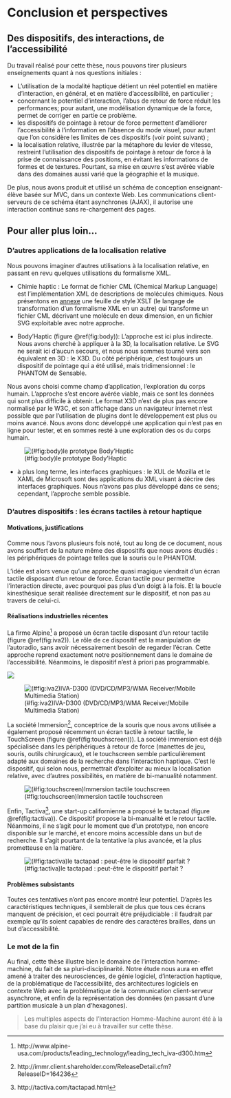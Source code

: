 # Conclusion et perspectives



## Des dispositifs, des interactions, de l’accessibilité


Du travail réalisé pour cette thèse, nous pouvons tirer plusieurs
 enseignements quant à nos questions initiales :


* L’utilisation de la modalité haptique détient un
 réel potentiel en matière d’interaction, en général, et en matière
 d’accessibilité, en particulier ;
* concernant le potentiel d’interaction, l’abus de
 retour de force réduit les performances; pour autant, une modélisation
 dynamique de la force, permet de corriger en partie ce problème.
* les dispositifs de pointage à retour de force
 permettent d’améliorer l’accessibilité à l’information en l’absence du mode
 visuel, pour autant que l’on considère les limites de ces dispositifs (voir
 point suivant) ;
* la localisation relative, illustrée par la métaphore
 du levier de vitesse, restreint l’utilisation des dispositifs de pointage à
 retour de force à la prise de connaissance des positions, en évitant les
 informations de formes et de textures. Pourtant, sa mise en œuvre s’est
 avérée viable dans des domaines aussi varié que la géographie et la
 musique.


De plus, nous avons produit et utilisé un schéma de conception
 enseignant-élève basée sur MVC, dans un contexte Web. Les communications
 client-serveurs de ce schéma étant asynchrones (AJAX), il autorise une
 interaction continue sans re-chargement des pages.






## Pour aller plus loin...


### D’autres applications de la localisation relative


Nous pouvons imaginer d’autres utilisations à la localisation relative, en
 passant en revu quelques utilisations du formalisme XML.

* Chimie haptic : Le format de fichier CML (Chemical
 Markup Language) est l’implémentation XML de descriptions de molécules
 chimiques. Nous présentons en
 [annexe](#La feuille de style XSL pour transformer du CML en SVG) une feuille
 de style XSLT (le langage de transformation d’un formalisme XML en un autre)
 qui transforme un fichier
 CML décrivant une molécule en deux dimension, en un fichier SVG exploitable
 avec notre approche.

* Body’Haptic (figure \@ref(fig:body)): L’approche est ici plus indirecte.
 Nous avons cherché
 à appliquer à la 3D, la localisation relative. Le SVG ne serait ici d’aucun
 secours, et nous nous sommes tourné vers son équivalent en 3D : le X3D. Du
 côté périphérique, c’est toujours un dispositif de pointage qui a été
 utilisé, mais tridimensionnel : le PHANTOM de Sensable.

 Nous avons choisi comme champ d’application, l’exploration du corps
 humain. L’approche s’est encore avérée viable, mais ce sont les données
 qui sont plus difficile à obtenir. Le format X3D n’est de plus pas encore
 normalisé par le W3C, et son affichage dans un navigateur internet n’est
 possible que par l’utilisation de plugins dont le développement est plus
 ou moins avancé. Nous avons donc développé une application qui n’est pas
 en ligne pour tester, et en sommes resté à une exploration des os du
 corps humain.

![(#fig:body)le prototype Body’Haptic](img/body.png)

* à plus long terme, les interfaces graphiques : le
 XUL de Mozilla et le XAML de Microsoft sont des applications du XML visant
 à décrire des interfaces graphiques. Nous n’avons pas plus développé dans
 ce sens; cependant, l’approche semble possible.


### D’autres dispositifs : les écrans tactiles à retour haptique


#### Motivations, justifications


Comme nous l’avons plusieurs fois noté, tout au long de ce document, nous
 avons souffert de la nature même des dispositifs que nous avons étudiés : les
 périphériques de pointage telles que la souris ou le PHANTOM.


L’idée est alors venue qu’une approche quasi magique viendrait d’un écran
 tactile disposant d’un retour de force. Écran tactile pour permettre
 l’interaction directe, avec pourquoi pas plus d’un doigt à la fois. Et la
 boucle kinesthésique serait réalisée directement sur le dispositif, et non
 pas au travers de celui-ci.


#### Réalisations industrielles récentes


La firme Alpine^[http://www.alpine-usa.com/products/leading_technology/leading_tech_iva-d300.htm]
 a proposé un écran tactile
 disposant d’un retour tactile (figure \@ref(fig:iva2)). Le
 rôle de ce dispositif est la manipulation de l’autoradio, sans avoir
 nécessairement besoin de regarder l’écran. Cette approche reprend exactement
 notre positionnement dans le domaine de l’accessibilité. Néanmoins, le
 dispositif n’est à priori pas programmable.



![](img/demo_touch.jpg)

![(#fig:iva2)IVA-D300 (DVD/CD/MP3/WMA Receiver/Mobile Multimedia
 Station)](img/iva-d300_hdr.jpg)



La société Immersion^[http://immr.client.shareholder.com/ReleaseDetail.cfm?ReleaseID=164236],
 conceptrice de la souris que
 nous avons utilisée a également proposé récemment un écran tactile à retour
 tactile, le TouchScreen (figure \@ref(fig:touchscreen))). La
 société immersion est déjà spécialisée dans les périphériques à retour de
 force (manettes de jeu, souris, outils chirurgicaux), et le touchscreen
 semble particulièrement adapté aux domaines de la recherche dans
 l’interaction haptique. C’est le dispositif, qui selon nous, permettrait
 d’exploiter au mieux la localisation relative, avec d’autres possibilités, en
 matière de bi-manualité notamment.



![(#fig:touchscreen)Immersion tactile touchscreen](img/touchscreen.png)




Enfin, Tactiva^[http://tactiva.com/tactapad.html], une start-up californienne a
 proposé le tactapad (figure \@ref(fig:tactiva)). Ce dispositif
 propose la bi-manualité et le retour tactile. Néanmoins, il ne s’agit pour le
 moment que d’un prototype, non encore disponible sur le marché, et encore
 moins accessible dans un but de recherche. Il s’agit pourtant de la tentative
 la plus avancée, et la plus prometteuse en la matière.



![(#fig:tactiva)le tactapad : peut-être le dispositif
parfait ?](img/tactapad2.jpg)




#### Problèmes subsistants


Toutes ces tentatives n’ont pas encore montré leur potentiel. D’après les
 caractéristiques techniques, il semblerait de plus que tous ces écrans
 manquent de précision, et ceci pourrait être préjudiciable : il faudrait par
 exemple qu’ils soient capables de rendre des caractères brailles, dans un but
 d’accessibilité.


### Le mot de la fin


Au final, cette thèse illustre bien le domaine de l’interaction
 homme-machine, du fait de sa pluri-disciplinarité. Notre étude nous aura en
 effet amené à traiter des neurosciences, de génie logiciel, d’interaction
 haptique, de la problématique de l’accessibilité, des architectures logiciels
 en contexte Web avec la problématique de la communication client-serveur
 asynchrone, et enfin de la représentation des données (en passant d’une
 partition musicale à un plan d’hexagones).







>
>  Les multiples aspects de l’Interaction
>  Homme-Machine auront été à la base du plaisir que j’ai eu à travailler
>  sur cette thèse.
>



